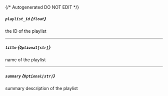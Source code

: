 {/* Autogenerated DO NOT EDIT  */}
##### `playlist_id` *{`float`}*
the ID of the playlist

---
##### `title` *{`Optional[str]`}*
name of the playlist

---
##### `summary` *{`Optional[str]`}*
summary description of the playlist


